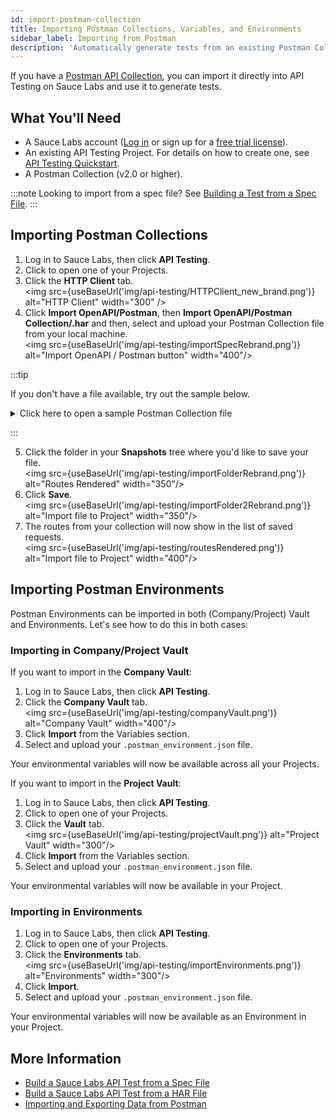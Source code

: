 ```yaml
---
id: import-postman-collection
title: Importing Postman Collections, Variables, and Environments
sidebar_label: Importing from Postman
description: 'Automatically generate tests from an existing Postman Collection.'
---
```



If you have a [Postman API Collection](https://www.postman.com/collection/), you can import it directly into API Testing on Sauce Labs and use it to generate tests.

## What You'll Need

-   A Sauce Labs account ([Log in](https://accounts.saucelabs.com/am/XUI/#login/) or sign up for a [free trial license](https://saucelabs.com/sign-up)).
-   An existing API Testing Project. For details on how to create one, see [API Testing Quickstart](/api-testing/quickstart/).
-   A Postman Collection (v2.0 or higher).

:::note
Looking to import from a spec file? See [Building a Test from a Spec File](/api-testing/build-from-spec/).
:::

## Importing Postman Collections

1. Log in to Sauce Labs, then click **API Testing**.
2. Click to open one of your Projects.
3. Click the **HTTP Client** tab.<br/><img src={useBaseUrl('img/api-testing/HTTPClient_new_brand.png')} alt="HTTP Client" width="300" />
4. Click **Import OpenAPI/Postman**, then **Import OpenAPI/Postman Collection/.har** and then, select and upload your Postman Collection file from your local machine.<br/><img src={useBaseUrl('img/api-testing/importSpecRebrand.png')} alt="Import OpenAPI / Postman button" width="400"/>

:::tip

If you don't have a file available, try out the sample below.

<details>
  <summary>Click here to open a sample Postman Collection file</summary>Copy the text below, paste the text into a text editor, then save that as a .json file.<br/><br/>

```json title="demo_postman_collection.json"
{
    "info": {
        "_postman_id": "901ae894-37d4-45c1-b1bc-bd6b31762bfe",
        "name": "demoapif",
        "description": "Call to the APIF demo API All Products Get.",
        "schema": "https://schema.getpostman.com/json/collection/v2.1.0/collection.json"
    },
    "item": [
        {
            "name": "product",
            "item": [
                {
                    "name": "List All Products",
                    "request": {
                        "auth": {
                            "type": "oauth2",
                            "oauth2": [
                                {
                                    "key": "addTokenTo",
                                    "value": "header",
                                    "type": "string"
                                }
                            ]
                        },
                        "method": "GET",
                        "header": [
                            {
                                "key": "Accept",
                                "value": "application/json"
                            },
                            {
                                "key": "key",
                                "value": "ABC123",
                                "type": "text"
                            }
                        ],
                        "url": {
                            "raw": "http://demoapi.apifortress.com/api/retail/product",
                            "protocol": "http",
                            "host": ["demoapi", "apifortress", "com"],
                            "path": ["api", "retail", "product"]
                        }
                    },
                    "response": []
                }
            ],
            "description": "Folder for product"
        }
    ]
}
```

</details>

:::

5. Click the folder in your **Snapshots** tree where you'd like to save your file.<br/><img src={useBaseUrl('img/api-testing/importFolderRebrand.png')} alt="Routes Rendered" width="350"/>
6. Click **Save**.<br/><img src={useBaseUrl('img/api-testing/importFolder2Rebrand.png')} alt="Import file to Project" width="350"/>
7. The routes from your collection will now show in the list of saved requests.<br/><img src={useBaseUrl('img/api-testing/routesRendered.png')} alt="Import file to Project" width="400"/>

## Importing Postman Environments

Postman Environments can be imported in both (Company/Project) Vault and Environments. Let's see how to do this in both cases:

### Importing in Company/Project Vault

If you want to import in the **Company Vault**:

1. Log in to Sauce Labs, then click **API Testing**.
1. Click the **Company Vault** tab.<br/><img src={useBaseUrl('img/api-testing/companyVault.png')} alt="Company Vault" width="400"/>
1. Click **Import** from the Variables section.
1. Select and upload your `.postman_environment.json` file.

Your environmental variables will now be available across all your Projects.

If you want to import in the **Project Vault**:

1. Log in to Sauce Labs, then click **API Testing**.
1. Click to open one of your Projects.
1. Click the **Vault** tab.<br/><img src={useBaseUrl('img/api-testing/projectVault.png')} alt="Project Vault" width="300"/>
1. Click **Import** from the Variables section.
1. Select and upload your `.postman_environment.json` file.

Your environmental variables will now be available in your Project.

### Importing in Environments

1. Log in to Sauce Labs, then click **API Testing**.
1. Click to open one of your Projects.
1. Click the **Environments** tab.<br/><img src={useBaseUrl('img/api-testing/importEnvironments.png')} alt="Environments" width="300"/>
1. Click **Import**.
1. Select and upload your `.postman_environment.json` file.

Your environmental variables will now be available as an Environment in your Project.

## More Information

-   [Build a Sauce Labs API Test from a Spec File](/api-testing/build-from-spec)
-   [Build a Sauce Labs API Test from a HAR File](/api-testing/import-har-files/)
-   [Importing and Exporting Data from Postman](https://learning.postman.com/docs/getting-started/importing-and-exporting-data/#exporting-postman-data)
